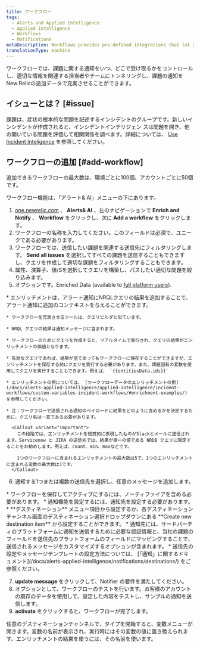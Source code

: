 ```yaml
---
title: ワークフロー
tags:
  - Alerts and Applied Intelligence
  - Applied intelligence
  - Workflows
  - Notifications
metaDescription: Workflows provides pre-defined integrations that let you customize webhooks to establish two-way integrations with your external incident management tool.
translationType: machine
---
```


ワークフローでは、課題に関する通知をいつ、どこで受け取るかをコントロールし、適切な情報を関連する担当者やチームにトンネリングし、課題の通知をNew Relicの追加データで充実させることができます。

## イシューとは？ [#issue]

課題は、症状の根本的な問題を記述するインシデントのグループです。新しいインシデントが作成されると、インシデントインテリジェン スは問題を開き、他の開いている問題を評価して相関関係を調べます。詳細については、 [Use Incident Inteligence](/docs/alerts-applied-intelligence/applied-intelligence/incident-intelligence/use-incident-intelligence/) を参照してください。

## ワークフローの追加 [#add-workflow]

<Callout variant="tip">
  追加できるワークフローの最大数は、環境ごとに100個、アカウントごとに50個です。
</Callout>

ワークフロー機能は、「アラート& AI」メニューの下にあります。

1. [one.newrelic.com](one.newrelic.com) 、 **Alerts& AI** 、左のナビゲーションで **Enrich and Notify** 、 **Workflow** をクリックし、次に **Add a workflow** をクリックします。
2. ワークフローの名称を入力してください。このフィールドは必須で、ユニークである必要があります。
3. ワークフローでは、送信したい課題を関連する送信先にフィルタリングします。 **Send all issues** を選択してすべての課題を送信することもできますし、クエリを作成して適切な課題をフィルタリングすることもできます。
4. 属性、演算子、値/Sを選択してクエリを構築し、パスしたい適切な問題を絞り込みます。
5. オプションです。Enriched Data (available to [full platform users](/docs/accounts/accounts-billing/new-relic-one-user-management/user-type)).

<CollapserGroup>
  <Collapser
    className="freq-link"
    id="enrichments"
    title="エンリッチメント"
  >
    * エンリッチメントは、アラート通知にNRQLクエリの結果を追加することで、アラート通知に追加のコンテキストを与えることができます。

    * ワークフローを充実させるツールは、クエリビルダと似ています。

    * NRQL クエリの結果は通知メッセージに含まれます。

    * ワークフローのためにクエリを作成すると、リアルタイムで実行され、クエリの結果がエンリッチメントの価値となります。

    * 有効なクエリであれば、結果が空であってもワークフローに保存することができますが、エンリッチメントを保存する前にクエリを実行する必要があります。また、課題固有の変数を使用してクエリを実行することもできます。例えば、 `{{entitiesData.ids}}`

    * エンリッチメントの例については、 [ワークフローデータのエンリッチメントの例](/docs/alerts-applied-intelligence/applied-intelligence/incident-workflows/custom-variables-incident-workflows/#enrichment-examples/) を参照してください。

    * 注：ワークフローで送信される通知のペイロードに結果をどのように含めるかを決定するために、クエリ名は一意である必要があります。

      <Callout variant="important">
        この段階では、エンリッチメントを視覚的に表現したものがSlackとメールに送信されます。Servicenow と JIRA の送信先では、結果が単一の値である NRDB クエリに限定することをお勧めします。例えば、count、min、maxなどです。

        1つのワークフローに含まれるエンリッチメントの最大数は5で、1つのエンリッチメントに含まれる変数の最大数は1です。
      </Callout>
  </Collapser>
</CollapserGroup>

6. 通知する1つまたは複数の送信先を選択し、任意のメッセージを追加します。

<CollapserGroup>
  <Collapser
    className="freq-link"
    id="notifier"
    title="ノーティファイア"
  >
    * ワークフローを保存してアクティブにするには、ノーティファイアを含める必要があります。
    * 通知機能を設定するには、通知先を設定する必要があります。
    * **デスティネーション** メニュー項目から設定するか、各デスティネーションチャンネル画面のデスティネーション選択ドロップダウンにある **Create new destination item** から設定することができます。
    * 通知先には、サードパーティのプラットフォームに通知を送信するために必要な認証情報と、当社の課題のフィールドを送信先のプラットフォームのフィールドにマッピングすることで、送信されるメッセージをカスタマイズするオプションが含まれます。
    * 送信先の設定やメッセージテンプレートの設定方法については、 [「通知」に関するドキュメント](/docs/alerts-applied-intelligence/notifications/destinations/) をご参照ください。
  </Collapser>
</CollapserGroup>

7. **update message** をクリックして、Notifier の要件を満たしてください。
8. オプションとして、ワークフローのテストを行います。お客様のアカウントの既存のデータを使用して、設定した内容をテストし、サンプルの通知を送信します。
9. **activate** をクリックすると、ワークフローが完了します。

<Callout variant="tip">
  任意のデスティネーションチャンネルで、タイプを開始すると、変数メニューが開きます。変数の名前が表示され、実行時にはその変数の値に置き換えられます。エンリッチメントの結果を使うには、その名前を使います。
</Callout>
